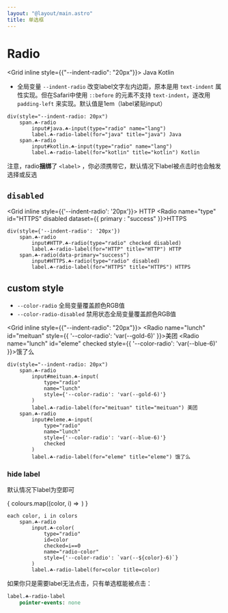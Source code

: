 ```yaml
---
layout: "@layout/main.astro"
title: 单选框
---
```




# Radio

<Grid inline style={{"--indent-radio": "20px"}}>
    <Radio name="lang" id="java" checked>Java</Radio>
    <Radio name="lang" id="kotlin">Kotlin</Radio>
</Grid>

- 全局变量 `--indent-radio` 改变label文字左内边距，原本是用 `text-indent` 属性实现。但在Safari中使用 `::before` 的元素不支持 `text-indent`，遂改用 `padding-left` 来实现。默认值是1em（label紧贴input）

```pug
div(style="--indent-radio: 20px")
    span.☘-radio
        input#java.☘-input(type="radio" name="lang")
        label.☘-radio-label(for="java" title="java") Java
    span.☘-radio
        input#kotlin.☘-input(type="radio" name="lang")
        label.☘-radio-label(for="kotlin" title="kotlin") Kotlin
```

注意，radio**捆绑**了 `<label>` ，你必须携带它，默认情况下label被点击时也会触发选择或反选

## `disabled`

<Grid inline style={{'--indent-radio': '20px'}}>
    <Radio name="type" id="HTTP" checked disabled>HTTP</Radio>
    <Radio name="type" id="HTTPS" disabled dataset={{ 
        primary : "success" 
    }}>HTTPS</Radio>
</Grid>

```pug
div(style={'--indent-radio': '20px'})
    span.☘-radio
        input#HTTP.☘-radio(type="radio" checked disabled)
        label.☘-radio-label(for="HTTP" title="HTTP") HTTP
    span.☘-radio(data-primary="success")
        input#HTTPS.☘-radio(type="radio" disabled)
        label.☘-radio-label(for="HTTPS" title="HTTPS") HTTPS
```

## custom style

- `--color-radio` 全局变量覆盖颜色RGB值
- `--color-radio-disabled` 禁用状态全局变量覆盖颜色RGB值

<Grid inline style={{"--indent-radio": "20px"}}>
    <Radio name="lunch" id="meituan" style={{
        '--color-radio': 'var(--gold-6)'
    }}>美团</Radio>
    <Radio name="lunch" id="eleme" checked style={{
        '--color-radio': 'var(--blue-6)'
    }}>饿了么</Radio>
</Grid>

```pug
div(style="--indent-radio: 20px")
    span.☘-radio
        input#meituan.☘-input(
            type="radio"
            name="lunch"
            style={'--color-radio': 'var(--gold-6)'}
        )
        label.☘-radio-label(for="meituan" title="meituan") 美团
    span.☘-radio
        input#eleme.☘-input(
            type="radio"
            name="lunch"
            style={'--color-radio': 'var(--blue-6)'}
            checked
        )
        label.☘-radio-label(for="eleme" title="eleme") 饿了么
```

### hide label

默认情况下label为空即可

<div style="display: inline-flex; gap: 6px">
{
    colours.map((color, i) => 
        <Radio 
            id={color}
            checked={i==0}
            name="radio-color"
            style={{'--color-radio': `var(--${color}-6)`}}
        />
    )
}
</div>

```pug
each color, i in colors
    span.☘-radio
        input.☘-color(
            type="radio"
            id=color
            checked=i==0
            name="radio-color"
            style={'--color-radio': `var(--${color}-6)`}
        )
        label.☘-radio-label(for=color title=color)
```

如果你只是需要label无法点击，只有单选框能被点击：

```sass
label.☘-radio-label
    pointer-events: none
```
